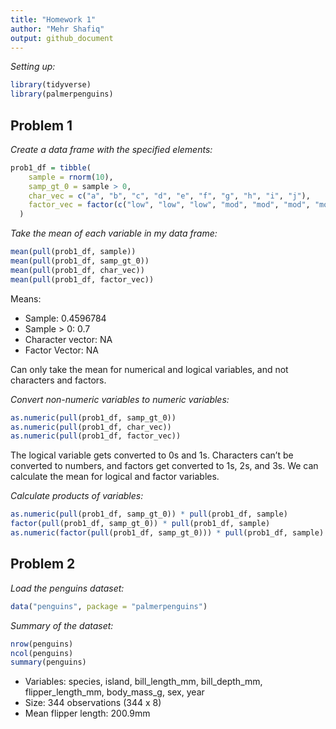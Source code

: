 ```yaml
---
title: "Homework 1"
author: "Mehr Shafiq"
output: github_document
---
```


*Setting up:*

```r
library(tidyverse)
library(palmerpenguins)
```

## Problem 1


*Create a data frame with the specified elements:*

```r
prob1_df = tibble(
    sample = rnorm(10),
    samp_gt_0 = sample > 0,
    char_vec = c("a", "b", "c", "d", "e", "f", "g", "h", "i", "j"),
    factor_vec = factor(c("low", "low", "low", "mod", "mod", "mod", "mod", "high", "high", "high"))
  ) 
```

*Take the mean of each variable in my data frame:*

```r
mean(pull(prob1_df, sample))
mean(pull(prob1_df, samp_gt_0))
mean(pull(prob1_df, char_vec))
mean(pull(prob1_df, factor_vec))
```
Means:

*   Sample: 0.4596784
*   Sample > 0: 0.7
*   Character vector: NA
*   Factor Vector: NA

Can only take the mean for numerical and logical variables, and not characters and factors. 

*Convert non-numeric variables to numeric variables:*

```r
as.numeric(pull(prob1_df, samp_gt_0))
as.numeric(pull(prob1_df, char_vec))
as.numeric(pull(prob1_df, factor_vec))
```
The logical variable gets converted to 0s and 1s. Characters can't be converted to numbers, and factors get converted to 1s, 2s, and 3s. We can calculate the mean for logical and factor variables. 

*Calculate products of variables:*

```r
as.numeric(pull(prob1_df, samp_gt_0)) * pull(prob1_df, sample)
factor(pull(prob1_df, samp_gt_0)) * pull(prob1_df, sample)
as.numeric(factor(pull(prob1_df, samp_gt_0))) * pull(prob1_df, sample)
```

## Problem 2

*Load the penguins dataset:*

```r
data("penguins", package = "palmerpenguins")
```
*Summary of the dataset:*

```r
nrow(penguins)
ncol(penguins)
summary(penguins)
```
*   Variables: species, island, bill_length_mm, bill_depth_mm, flipper_length_mm, body_mass_g, sex, year
*   Size: 344 observations (344 x 8)
*   Mean flipper length: 200.9mm

